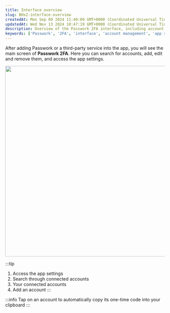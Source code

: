```yaml
---
title: Interface overview
slug: BHx2-interface-overview
createdAt: Mon Sep 09 2024 11:40:09 GMT+0000 (Coordinated Universal Time)
updatedAt: Wed Nov 13 2024 10:47:19 GMT+0000 (Coordinated Universal Time)
description: Overview of the Passwork 2FA interface, including account management and app settings.
keywords: ['Passwork', '2FA', 'interface', 'account management', 'app settings']
---
```


After adding Passwork or a third-party service into the app, you will see the main screen of **Passwork 2FA**. Here you can search for accounts, add, edit and remove them, and access the app settings.

<div style={{ textAlign: 'center' }}>
  <img
    src="/img/assets/QKZtfOnnubSbfN3D1EPqb-jlE8KOVkzq1mqozMFKSdn-20240909-121643.png"
    width="600"
    style={{ display: 'block', margin: '0 auto' }}
  />
</div>

:::tip
1. Access the app settings  
2. Search through connected accounts  
3. Your connected accounts  
4. Add an account
:::

:::info
Tap on an account to automatically copy its one-time code into your clipboard
:::